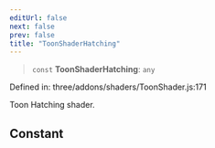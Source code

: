 ```yaml
---
editUrl: false
next: false
prev: false
title: "ToonShaderHatching"
---
```


> `const` **ToonShaderHatching**: `any`

Defined in: three/addons/shaders/ToonShader.js:171

Toon Hatching shader.

## Constant
